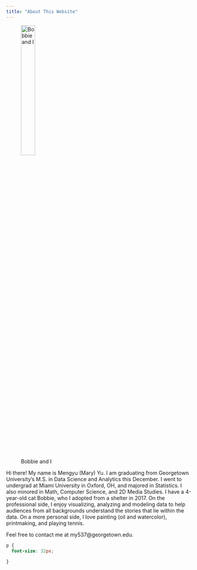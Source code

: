 ```yaml
---
title: "About This Website"
---
```


![Bobbie and I](/Users/Mary/Desktop/ANLY 503/ANLY503_Portfolio/img/self.jpeg){width=30%}


Hi there! My name is Mengyu (Mary) Yu. I am graduating from Georgetown University's M.S. in Data Science and Analytics this December. I went to undergrad at Miami University in Oxford, OH, and majored in Statistics. I also minored in Math, Computer Science, and 2D Media Studies. I have a 4-year-old cat Bobbie, who I adopted from a shelter in 2017. On the professional side, I enjoy visualizing, analyzing and modeling data to help audiences from all backgrounds understand the stories that lie within the data. On a more personal side, I love painting (oil and watercolor), printmaking, and playing tennis.

Feel free to contact me at my537@georgetown.edu. 



```css
p {
  font-size: 32px;
  
}

```


